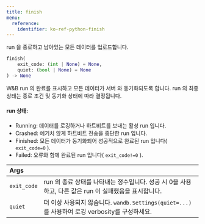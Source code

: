 ```yaml
---
title: finish
menu:
  reference:
    identifier: ko-ref-python-finish
---
```


<Card title="View the source code" href="https://www.github.com/wandb/wandb/tree/637bddf198525810add5804059001b1b319d6ad1/wandb/sdk/wandb_run.py#L4109-L4130" icon="github"/>

run 을 종료하고 남아있는 모든 데이터를 업로드합니다.

```python
finish(
    exit_code: (int | None) = None,
    quiet: (bool | None) = None
) -> None
```

W&B run 의 완료를 표시하고 모든 데이터가 서버 와 동기화되도록 합니다. run 의 최종 상태는 종료 조건 및 동기화 상태에 따라 결정됩니다.

#### run 상태:

- Running: 데이터를 로깅하거나 하트비트를 보내는 활성 run 입니다.
- Crashed: 예기치 않게 하트비트 전송을 중단한 run 입니다.
- Finished: 모든 데이터가 동기화되어 성공적으로 완료된 run 입니다( `exit_code=0` ).
- Failed: 오류와 함께 완료된 run 입니다( `exit_code!=0` ).

| Args |  |
| :--- | :--- |
|  `exit_code` | run 의 종료 상태를 나타내는 정수입니다. 성공 시 0을 사용하고, 다른 값은 run 이 실패했음을 표시합니다. |
|  `quiet` | 더 이상 사용되지 않습니다. `wandb.Settings(quiet=...)` 를 사용하여 로깅 verbosity를 구성하세요. |
